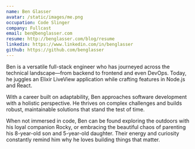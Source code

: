 ```yaml
---
name: Ben Glasser
avatar: /static/images/me.png
occupation: Code Slinger
company: Fullcast
email: ben@benglasser.com
resume: http://benglasser.com/blog/resume
linkedin: https://www.linkedin.com/in/benglasser
github: https://github.com/benglasser
---
```


Ben is a versatile full-stack engineer who has journeyed across the technical landscape—from backend to frontend and even DevOps. Today, he juggles an Elixir LiveView application while crafting features in Node.js and React.

With a career built on adaptability, Ben approaches software development with a holistic perspective. He thrives on complex challenges and builds robust, maintainable solutions that stand the test of time.

When not immersed in code, Ben can be found exploring the outdoors with his loyal companion Rocky, or embracing the beautiful chaos of parenting his 8-year-old son and 5-year-old daughter. Their energy and curiosity constantly remind him why he loves building things that matter.
